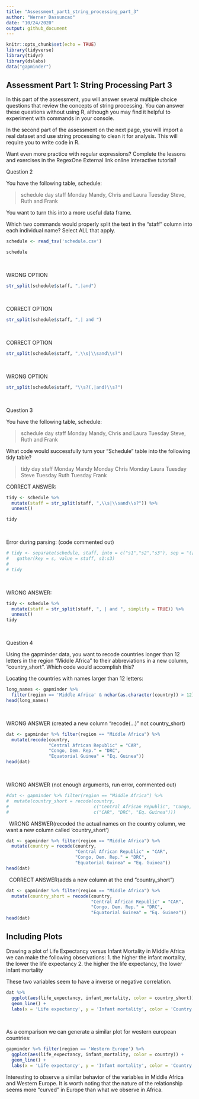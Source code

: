 ```yaml
---
title: "Assessment_part1_string_processing_part_3"
author: "Werner Dassuncao"
date: "10/24/2020"
output: github_document
---
```


```r
knitr::opts_chunk$set(echo = TRUE)
library(tidyverse)
library(tidyr)
library(dslabs)
data("gapminder")
```

## Assessment Part 1: String Processing Part 3

In this part of the assessment, you will answer several multiple choice questions that review the concepts of string processing. You can answer these questions without using R, although you may find it helpful to experiment with commands in your console.

In the second part of the assessment on the next page, you will import a real dataset and use string processing to clean it for analysis. This will require you to write code in R.

Want even more practice with regular expressions? Complete the lessons and exercises in the RegexOne External link online interactive tutorial!

Question 2

You have the following table, schedule:

>schedule
day		staff
Monday		Mandy, Chris and Laura
Tuesday		Steve, Ruth and Frank

You want to turn this into a more useful data frame.

Which two commands would properly split the text in the “staff” column into each individual name? Select ALL that apply.

```r
schedule <- read_tsv('schedule.csv')

schedule
```

&nbsp;

WRONG OPTION
```r
str_split(schedule$staff, ",|and")
```

&nbsp;

CORRECT OPTION
```r
str_split(schedule$staff, ",| and ")
```

&nbsp;

CORRECT OPTION
```r

str_split(schedule$staff, ",\\s|\\sand\\s?")
```

&nbsp;

WRONG OPTION

```r
str_split(schedule$staff, "\\s?(,|and)\\s?")
```

&nbsp;

Question 3

You have the following table, schedule:

> schedule
day         staff
Monday   	Mandy, Chris and Laura
Tuesday 	Steve, Ruth and Frank

What code would successfully turn your “Schedule” table into the following tidy table?

> tidy
day     staff\n
<chr>   <chr>\n
Monday  Mandy\n
Monday  Chris\n
Monday  Laura\n
Tuesday Steve\n
Tuesday Ruth\n 
Tuesday Frank\n

CORRECT ANSWER:
```r
tidy <- schedule %>% 
  mutate(staff = str_split(staff, ",\\s|\\sand\\s?")) %>% 
  unnest()

tidy
```   

&nbsp;

Error during parsing: (code commented out)

```r
# tidy <- separate(schedule, staff, into = c("s1","s2","s3"), sep = "([?])") %>%
#   gather(key = s, value = staff, s1:s3)
# 
# tidy
```

&nbsp;

WRONG ANSWER:

```r
tidy <- schedule %>% 
  mutate(staff = str_split(staff, ", | and ", simplify = TRUE)) %>% 
  unnest()
tidy
```

&nbsp;
&nbsp;

Question 4

Using the gapminder data, you want to recode countries longer than 12 letters in the region “Middle Africa” to their abbreviations in a new column, “country_short”. Which code would accomplish this?

Locating the countries with names larger than 12 letters:
```r
long_names <- gapminder %>% 
  filter(region == 'Middle Africa' & nchar(as.character(country)) > 12)
head(long_names)
```

&nbsp;

WRONG ANSWER (created a new column "recode(...)" not country_short)
```r
dat <- gapminder %>% filter(region == "Middle Africa") %>% 
  mutate(recode(country, 
                "Central African Republic" = "CAR", 
                "Congo, Dem. Rep." = "DRC",
                "Equatorial Guinea" = "Eq. Guinea"))
head(dat)
```

&nbsp;

WRONG ANSWER (not enough arguments, run error, commented out)
```r
#dat <- gapminder %>% filter(region == "Middle Africa") %>% 
#  mutate(country_short = recode(country, 
#                                c("Central African Republic", "Congo, Dem. Rep.", "Equatorial Guinea"),
#                                c("CAR", "DRC", "Eq. Guinea")))
```        

&nbsp;
WRONG ANSWER(recoded the actual names on the country column, we want a new column called 'country_short')
```r
dat <- gapminder %>% filter(region == "Middle Africa") %>% 
  mutate(country = recode(country, 
                          "Central African Republic" = "CAR", 
                          "Congo, Dem. Rep." = "DRC",
                          "Equatorial Guinea" = "Eq. Guinea"))
head(dat)
```        

&nbsp;
CORRECT ANSWER(adds a new column at the end "country_short")
```r
dat <- gapminder %>% filter(region == "Middle Africa") %>% 
  mutate(country_short = recode(country, 
                                "Central African Republic" = "CAR", 
                                "Congo, Dem. Rep." = "DRC",
                                "Equatorial Guinea" = "Eq. Guinea"))
head(dat)
```

## Including Plots

Drawing a plot of Life Expectancy versus Infant Mortality in Middle Africa we can make the following observations: 
1. the higher the infant mortality, the lower the life expectancy
2. the higher the life expectancy, the lower infant mortality

These two variables seem to have a inverse or negative correlation.

```r
dat %>%
  ggplot(aes(life_expectancy, infant_mortality, color = country_short)) +
  geom_line() +
  labs(x = 'Life expectancy', y = 'Infant mortality', color = 'Country', title = "Middle Africa")
```

&nbsp;

As a comparison we can generate a similar plot for western european countries:

```r
gapminder %>% filter(region == 'Western Europe') %>%
  ggplot(aes(life_expectancy, infant_mortality, color = country)) +
  geom_line() +
  labs(x = 'Life expectancy', y = 'Infant mortality', color = 'Country', title = "Western Europe")
```

Interesting to observe a similar behavior of the variables in Middle Africa and Western Europe. It is worth noting that the nature of the relationship seems more "curved" in Europe than what we observe in Africa.
